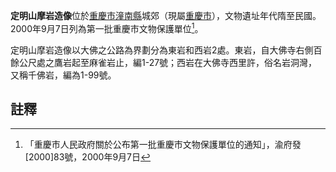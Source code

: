 {{msg:重慶市文物保護單位
|名稱 = [[潼南大佛寺摩崖造像|潼南大佛寺摩崖造像]]（含定明山造像及[[潼南大佛寺|大佛寺]]）
|編號 = 73
|圖片 = 
|級別 = 5
|分類 = 
|時代 = 隋至民國
|地点 = [[潼南縣|潼南縣]][[梓潼鎮|梓潼鎮]]石碾村
|坐標 = 
|登錄 = 2000年9月7日
}}
'''定明山摩岩造像'''位於[[重慶市|重慶市]][[潼南縣|潼南縣]]城郊（現屬[[重慶市|重慶市]]），文物遺址年代隋至民國。2000年9月7日列為第一批重慶市文物保護單位<ref>「重慶市人民政府關於公布第一批重慶市文物保護單位的通知」，渝府發[2000]83號，2000年9月7日</ref>。

定明山摩岩造像以大佛之公路為界劃分為東岩和西岩2處。東岩，自大佛寺右側百餘公尺處之鷹岩起至麻雀岩止，編1-27號；西岩在大佛寺西里許，俗名岩洞灣，又稱千佛岩，編為1-99號。
==註釋==
{{reflist}}
{{文物保護單位小作品}}